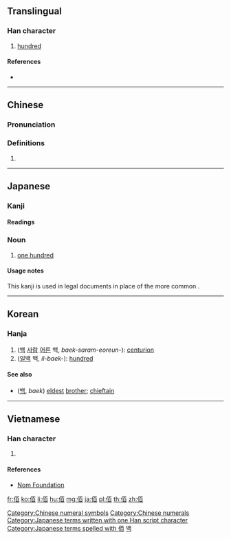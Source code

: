{{also|百}}
==Translingual==

===Han character===
{{Han char|rn=9|rad=人|as=06|sn=8|four=21260|canj=OMA|ids=⿰亻百}}

# [[hundred]]

====References====
* {{Han ref|kx=0100.140|dkj=00553|dj=0212.090|hdz=10146.030|uh=4F70|ud=20336|bh=A8D5|bd=43221}}

[[Category:Chinese numeral symbols]]
[[Category:Chinese numerals]]

----

==Chinese==
{{zh-forms}}

===Pronunciation===
{{zh-pron
|m=bǎi
|c=baak3
|mn=pek
|mc=y
|oc=y
|ma=
|cat=num
}}

===Definitions===
# {{rfdef|lang=zh}}

----

==Japanese==

===Kanji===
{{ja-kanji|grade=9|rs=人06}}

====Readings====
{{ja-readings
|goon=[[びゃく]] (byaku)
|kanon=[[はく]] (haku)
|kanyoon=[[ひゃく]] (hyaku)
|kun=[[おさ]] (osa)
}}

===Noun===
{{ja-noun|はく}}

# {{label|ja|legal|sort=はく}} [[one hundred]]

====Usage notes====
This kanji is used in legal documents in place of the more common {{ja-l|百}}.

[[Category:Japanese terms written with one Han script character]]
[[Category:Japanese terms spelled with 佰]]

----

==Korean==

===Hanja===
{{ko-hanja|hangeul=백|rv=baek|mr=paek}}

# ([[백]] [[사람]] [[어른]] 백, ''baek-saram-eoreun-''): [[centurion]]
# ([[일]][[백]] 백, ''il-baek-''): [[hundred]]

====See also====
* {{l|ko|伯}} ([[백]], ''baek'') [[eldest]] [[brother]]; [[chieftain]]

[[Category:Hanja readings|백]]

----

==Vietnamese==

===Han character===
{{vi-readings|rs=人06| hanviet = bách}}

# {{defn|lang=vi|sort=人06}}

====References====
*[http://nomfoundation.org/common/nom_details.php?codepoint=4f70 Nom Foundation]

[[fr:佰]]
[[ko:佰]]
[[li:佰]]
[[hu:佰]]
[[mg:佰]]
[[ja:佰]]
[[pl:佰]]
[[th:佰]]
[[zh:佰]]